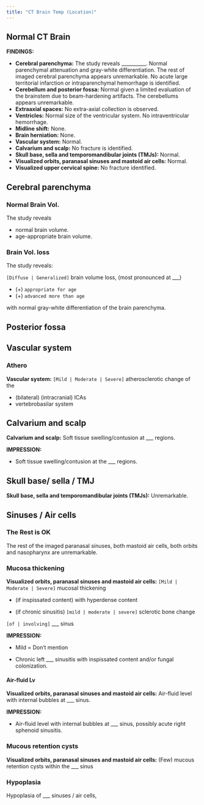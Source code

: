 ```yaml
---
title: "CT Brain Temp (Location)"
---
```


## Normal CT Brain

**FINDINGS:**

-   **Cerebral parenchyma:** The study reveals __________. Normal parenchymal attenuation and gray-white differentiation. The rest of imaged cerebral parenchyma appears unremarkable. No acute large territorial infarction or intraparenchymal hemorrhage is identified. 
-   **Cerebellum and posterior fossa:** Normal given a limited evaluation of the brainstem due to beam-hardening artifacts. The cerebellums appears unremarkable. 
-   **Extraaxial spaces:** No extra-axial collection is observed. 
-   **Ventricles:** Normal size of the ventricular system. No intraventricular hemorrhage. 
-   **Midline shift:** None. 
-   **Brain herniation:** None. 
-   **Vascular system:** Normal. 
-   **Calvarium and scalp:** No fracture is identified. 
-   **Skull base, sella and temporomandibular joints (TMJs):** Normal.
-   **Visualized orbits, paranasal sinuses and mastoid air cells:** Normal. 
-   **Visualized upper cervical spine:** No fracture identified.


## Cerebral parenchyma

### Normal Brain Vol.

The study reveals 

-   normal brain volume. 
-   age-appropriate brain volume.


### Brain Vol. loss

The study reveals:

`[Diffuse | Generalized]` brain volume loss, (most pronounced at ___)

-  (+) `appropriate for age`
-  (+) `advanced more than age`

with normal gray-white differentiation of the brain parenchyma.

## Posterior fossa



## Vascular system

### Athero

**Vascular system:** `[Mild | Moderate | Severe]` atherosclerotic change of the

-   (bilateral) (intracranial) ICAs
-   vertebrobasilar system

## Calvarium and scalp

**Calvarium and scalp:** Soft tissue swelling/contusion at ___ regions.

**IMPRESSION:**

- Soft tissue swelling/contusion at the ___ regions. 

## Skull base/ sella / TMJ

**Skull base, sella and temporomandibular joints (TMJs):** Unremarkable. 

## Sinuses / Air cells

### The Rest is OK

The rest of the imaged paranasal sinuses, both mastoid air cells, both orbits and nasopharynx are unremarkable.

### Mucosa thickening

**Visualized orbits, paranasal sinuses and mastoid air cells:** `[Mild | Moderate | Severe]` mucosal thickening

-   (if inspissated content) with hyperdense content

-   (if chronic sinusitis) `[mild | moderate | severe]` sclerotic bone change 

`[of | involving]` ___ sinus

**IMPRESSION:**

-   Mild = Don't mention

-   Chronic left ___ sinusitis with inspissated content and/or fungal colonization. 

#### Air-fluid Lv

**Visualized orbits, paranasal sinuses and mastoid air cells:** Air-fluid level with internal bubbles at ___ sinus.

**IMPRESSION:**

- Air-fluid level with internal bubbles at ___ sinus, possibly acute right sphenoid sinusitis. 

### Mucous retention cysts

**Visualized orbits, paranasal sinuses and mastoid air cells:** (Few) mucous retention cysts within the ___ sinus

### Hypoplasia

Hypoplasia of ___ sinuses / air cells,
